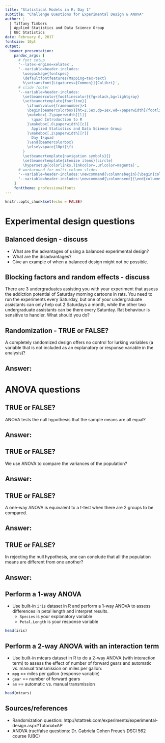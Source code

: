 ```yaml
---
title: "Statistical Models in R: Day 1"
subtitle: "Challenge Questions for Experimental Design & ANOVA"
author: |
  | Tiffany Timbers
  | Applied Statistics and Data Science Group
  | UBC Statistics
date: February 6, 2017
fontsize: 10pt
output:
  beamer_presentation:
    pandoc_args: [
      # font setup
      '--latex-engine=xelatex',
      '--variable=header-includes:
        \usepackage{fontspec}
        \defaultfontfeatures{Mapping=tex-text}
        %\setsansfont[Ligatures={Common}]{Calibri}',
      # slide footer
      '--variable=header-includes:
        \setbeamercolor{footlinecolor}{fg=black,bg=lightgray}
        \setbeamertemplate{footline}{
          \ifnum\value{framenumber}>1
          \begin{beamercolorbox}[ht=2.5ex,dp=1ex,wd=\paperwidth]{footlinecolor}
          \makebox[.2\paperwidth][l]{
            \quad Introduction to R
          }\makebox[.6\paperwidth][c]{
            Applied Statistics and Data Science Group
          }\makebox[.2\paperwidth][r]{
            Day 1\quad
          }\end{beamercolorbox}
          \else\vspace{10pt}\fi
        }
        \setbeamertemplate{navigation symbols}{}
        \setbeamertemplate{itemize items}[circle]
        \hypersetup{colorlinks,linkcolor=,urlcolor=magenta}',
      # workaround for multi-column slides
      '--variable=header-includes:\newcommand{\columnsbegin}{\begin{columns}}',
      '--variable=header-includes:\newcommand{\columnsend}{\end{columns}}'
    ]
    fonttheme: professionalfonts
---
```


```r
knitr::opts_chunk$set(echo = FALSE)
```

# Experimental design questions

## Balanced design - discuss 

- What are the advantages of using a balanced experimental design? 
- What are the disadvantages?
- Give an example of when a balanced design might not be possible.

## Blocking factors and random effects - discuss

There are 3 undergraduates assisting you with your experiment that assess the addiction potential of Saturday morning cartoons in rats. You need to run the experiments every Saturday, but one of your undergraduate assistants can only help out 2 Saturdays a month, while the other two undergraduate assistants can be there every Saturday. Rat behaviour is sensitive to handler. What should you do?

## Randomization - TRUE or FALSE?
A completely randomized design offers no control for lurking variables (a variable that is not included as an explanatory or response variable in the analysis)?

## Answer:
<!---! Although it does not control perfectly for lurking variables, a randomized design offers some control for lurking variables.-->

# ANOVA questions

## TRUE or FALSE?
ANOVA	tests	the	null	hypothesis	that	the	sample means	are	all	equal?

## Answer:
<!---FALSE! ANOVA tests the	equality of	the	popula1on	means.-->

## TRUE or FALSE?
We use ANOVA to compare	the	variances	of the population?

## Answer:
<!---FALSE! We	use	ANOVA	to	compare	the	popula1on	means.-->

## TRUE or FALSE?
A	one-way	ANOVA	is	equivalent	to	a	t-test	when	there	are	2	groups	to	be	compared.	

## Answer:
<!---TRUE!	Two	groups	can	be	represented	as	a	factor	with	2	levels.-->

## TRUE or FALSE?
In	rejecting	the	null	hypothesis,	one	can	conclude	that	all	the	population means	are	different	from	one	another?

## Answer:
<!---FALSE! We can only conclude that there	are	at	least	2	different	popula1on	means. We cannot conclude that they are not all equal.-->

## Perform a 1-way ANOVA

- Use built-in `iris` dataset in R and perform a 1-way ANOVA to assess differences in petal length and interpret results.
  - `Species` is your explanatory variable
  - `Petal.Length` is your response variable

```r
head(iris)
```

## Perform a 2-way ANOVA with an interaction term

- Use built-in mtcars dataset in R to do a 2-way ANOVA (with interaction term) to assess the effect of number of forward gears and automatic vs. manual transmission on miles per gallon:
- `mpg` ==  miles per gallon (response variable)
- `gear` == number of forward gears
- `am` == automatic vs. manual transmission

```r
head(mtcars)
```

## Sources/references
- Randomization question: http://stattrek.com/experiments/experimental-design.aspx?Tutorial=AP
- ANOVA true/false questions: Dr. Gabriela Cohen Freue's DSCI 562 course (UBC)